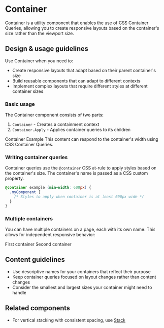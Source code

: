 

<Meta title="Components/Utilities/Container" component={Container} />

# Container

Container is a utility component that enables the use of CSS Container Queries,
allowing you to create responsive layouts based on the container's size rather
than the viewport size.

## Design & usage guidelines

Use Container when you need to:

- Create responsive layouts that adapt based on their parent container's size
- Build reusable components that can adapt to different contexts
- Implement complex layouts that require different styles at different container
  sizes

### Basic usage

The Container component consists of two parts:

1. `Container` - Creates a containment context
2. `Container.Apply` - Applies container queries to its children

<Canvas>
  <ContentBlock maxWidth="100%">
    <Container name="example">
      <Stack>
        <Container.Apply className={styles.item} autoWidth>
          <Card>
            <Stack>
              <Heading level={1}>Container Example</Heading>
              <Text>
                This content can respond to the container's width using CSS
                Container Queries.
              </Text>
            </Stack>
          </Card>
        </Container.Apply>
      </Stack>
    </Container>
  </ContentBlock>
</Canvas>

### Writing container queries

Container queries use the `@container` CSS at-rule to apply styles based on the
container's size. The container's name is passed as a CSS custom property.

```css
@container example (min-width: 600px) {
  .myComponent {
    /* Styles to apply when container is at least 600px wide */
  }
}
```

### Multiple containers

You can have multiple containers on a page, each with its own name. This allows
for independent responsive behavior:

<Canvas>
  <ContentBlock maxWidth="100%">
    <Stack>
      <Container name="first">
        <Container.Apply className={styles.item} autoWidth>
          <Card>
            <Text>First container</Text>
          </Card>
        </Container.Apply>
      </Container>
      <Container name="second">
        <Container.Apply className={styles.item} autoWidth>
          <Card>
            <Text>Second container</Text>
          </Card>
        </Container.Apply>
      </Container>
    </Stack>
  </ContentBlock>
</Canvas>

## Content guidelines

- Use descriptive names for your containers that reflect their purpose
- Keep container queries focused on layout changes rather than content changes
- Consider the smallest and largest sizes your container might need to handle

## Related components

- For vertical stacking with consistent spacing, use [Stack](/components/Stack)
